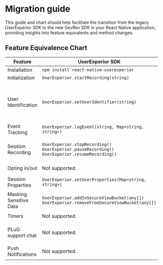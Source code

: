 # Migration guide

This guide and chart should help facilitate the transition from the legacy UserExperior SDK to the new DevRev SDK in your React Native application, providing insights into feature equivalents and method changes.

## Feature Equivalence Chart
| Feature | UserExperior SDK | DevRev SDK |  
|-|-|-|  
| Installation | `npm install react-native-userexperior` | `npm install @devrev/sdk-react-native` |  
| Initialization | `UserExperior.startRecording(string)` | `DevRev.configure(appID: string)` |  
| User Identification | `UserExperior.setUserIdentifier(string)` | `DevRev.identifyAnonymousUser(userID: string)`<br /> `DevRev.identifyUnverifiedUser(identity: Identity)`<br /> `DevRev.updateUser(identity: Identity)`<br /> `DevRev.identifyVerifiedUser(userID: string, sessionToken: string)`<br /> `DevRev.logout(deviceID: string)` |  
| Event Tracking | `UserExperior.logEvent(string, Map<string, string>)` | `DevRev.trackEvent(name: string, properties?: Map<string, string>)` |  
| Session Recording | `UserExperior.stopRecording()`<br />`UserExperior.pauseRecording()`<br />`UserExperior.resumeRecording()` | `DevRev.startRecording()`<br />`DevRev.stopRecording()`<br />`DevRev.pauseRecording()`<br />`DevRev.resumeRecording()`<br />`DevRev.processAllOnDemandSessions()` |  
| Opting in/out | Not supported. | `DevRev.stopAllMonitoring()`<br /> `DevRev.resumeAllMonitoring()` |  
| Session Properties | `UserExperior.setUserProperties(Map<string, string>)` | `DevRev.addSessionProperties(properties: Map<string, string>)`<br /> `DevRev.clearSessionProperties()` |  
| Masking Sensitive Data | `UserExperior.addInSecureViewBucket(any[])`<br />`UserExperior.removeFromSecureViewBucket(any[])` | `DevRev.markSensitiveViews(tags: any[])`<br />`DevRev.unmarkSensitiveViews(tags: any[])` |  
| Timers | Not supported. | `DevRev.startTimer()`<br /> `DevRev.stopTimer()` |  
| PLuG support chat | Not supported. | `DevRev.showSupport()`<br /> `DevRev.createSupportConversation()`<br /> `DevRev.setShouldDismissModalsOnOpenLink()`<br /> `DevRev.setInAppLinkHandler()` |  
| Push Notifications | Not supported. | `DevRev.registerDeviceToken()`<br /> `DevRev.unregisterDevice(deviceID: string)`<br /> `DevRev.processPushNotification()` |  
